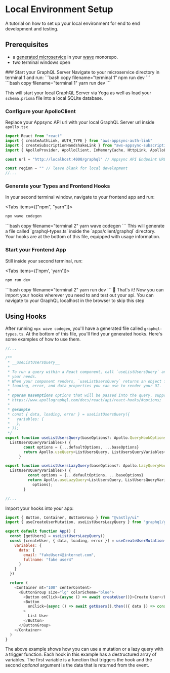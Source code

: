
# Local Environment Setup

A tutorial on how to set up your local environment for end to end development and testing.

## Prerequisites

- a [generated microservice](/wave-cli/generate) in your
  [wave](/getting-started/setting-up-your-first-monorepo) monorepo.
- two terminal windows open

<Steps>
### Start your GraphQL Server
Navigate to your microservice directory in terminal 1 and run:
<Tabs items={['npm', 'yarn']}>
  <Tab>
```bash copy filename="terminal 1"
npm run dev
```
  </Tab>
    <Tab>
    ```bash copy filename="terminal 1"
    yarn run dev
    ```
  </Tab>
</Tabs>

This will start your local GraphQL Server via Yoga as well as load your `schema.prisma` file into a
local SQLite database.

### Configure your ApolloClient

Replace your Appsync API url with your local GraphQL Server url inside `apollo.tsx`

```js {6} filename="/apollo.tsx"
import React from "react"
import { createAuthLink, AUTH_TYPE } from "aws-appsync-auth-link"
import { createSubscriptionHandshakeLink } from "aws-appsync-subscription-link"
import { ApolloProvider, ApolloClient, InMemoryCache, HttpLink, ApolloLink } from "@apollo/client"

const url = "http://localhost:4000/graphql" // Appsync API Endpoint URL or Localhost

const region = "" // leave blank for local development
//...
```

### Generate your Types and Frontend Hooks

In your second terminal window, navigate to your frontend app and run:

<Tabs items={["npm", "yarn"]}>
  <Tab>
  ```bash copy filename="terminal 2"
  npx wave codegen
  ```
  </Tab>
  <Tab>
  ```bash copy filename="terminal 2"
  yarn wave codegen
  ```
  </Tab>
</Tabs>
This will generate a file called `graphql-types.ts` inside the `apps/client/graphql` directory. Your
hooks are at the bottom of this file, equipped with usage information.

### Start your Frontend App

Still inside your second terminal, run:

<Tabs items={['npm', 'yarn']}>
  <Tab>
```bash copy filename="terminal 2"
npm run dev
```
  </Tab>
    <Tab>
    ```bash copy filename="terminal 2"
    yarn run dev
    ```
  </Tab>
</Tabs>
🌟 That's it! Now you can import your hooks wherever you need to and test out your api.
<Callout>
You can navigate to your GraphQL localhost in the browser to skip this step
</Callout>
</Steps>

## Using Hooks

After running `npx wave codegen`, you'll have a generated file called `graphql-types.ts`. At the
bottom of this file, you'll find your generated hooks. Here's some examples of how to use them.

```js filename="graphql-types.ts"
//...

/**
 * __useListUsersQuery__
 *
 * To run a query within a React component, call `useListUsersQuery` and pass it any options that fit
 * your needs.
 * When your component renders, `useListUsersQuery` returns an object from Apollo Client that contains
 * loading, error, and data properties you can use to render your UI.
 *
 * @param baseOptions options that will be passed into the query, supported options are listed on:
 * https://www.apollographql.com/docs/react/api/react-hooks/#options;
 *
 * @example
 * const { data, loading, error } = useListUsersQuery({
 *   variables: {
 *   },
 * });
 */
export function useListUsersQuery(baseOptions?: Apollo.QueryHookOptions<ListUsersQuery,
  ListUsersQueryVariables>) {
        const options = {...defaultOptions, ...baseOptions}
        return Apollo.useQuery<ListUsersQuery, ListUsersQueryVariables>(ListUsersDocument, options);
      }

export function useListUsersLazyQuery(baseOptions?: Apollo.LazyQueryHookOptions<ListUsersQuery,
  ListUsersQueryVariables>) {
          const options = {...defaultOptions, ...baseOptions}
          return Apollo.useLazyQuery<ListUsersQuery, ListUsersQueryVariables>(ListUsersDocument,
            options);
        }

//...
```

Import your hooks into your app:

```js copy filename="index.tsx"
import { Button, Container, ButtonGroup } from "@vastly/ui"
import { useCreateUserMutation, useListUsersLazyQuery } from "graphql/graphql-types"

export default function App() {
  const [getUsers] = useListUsersLazyQuery()
  const [createUser, { data, loading, error }] = useCreateUserMutation({
    variables: {
      data: {
        email: "fakeUser4@internet.com",
        fullname: "fake user4"
      }
    }
  })

  return (
    <Container mt="100" centerContent>
      <ButtonGroup size="lg" colorScheme="blue">
        <Button onClick={async () => await createUser()}>Create User</Button>
        <Button
          onClick={async () => await getUsers().then(({ data }) => console.log("users: ", data))}
        >
          List User
        </Button>
      </ButtonGroup>
    </Container>
  )
}
```

The above example shows how you can use a mutation or a lazy query with a trigger function. Each
hook in this example has a destructured array of variables. The first variable is a function that
triggers the hook and the second <i>optional</i> argument is the data that is returned from the
event.
